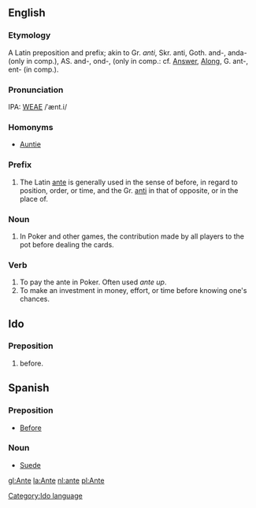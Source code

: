 ==English==
===Etymology===
A Latin preposition and prefix; akin to Gr. ''anti'', Skr. anti, Goth. and-, anda- (only in comp.), AS. and-, ond-, (only in comp.: cf. [[Answer]], [[Along]], G. ant-, ent- (in comp.).

===Pronunciation===
IPA: [[WEAE]] /ˈænt.i/

===Homonyms===
* [[Auntie]]

===Prefix===
# The Latin [[ante]] is generally used in the sense of before, in regard to position, order, or time, and the Gr. [[anti]] in that of opposite, or in the place of.
<!-- material copied from Webster's Revised Unabridged Dictionary (1913) -->

===Noun===
# In Poker and other games, the contribution made by all players to the pot before dealing the cards.

===Verb===
# To pay the ante in Poker.  Often used ''ante up''.
# To make an investment in money, effort, or time before knowing one's chances.

==Ido==
[[Category:Ido language]]
===Preposition===
# before.

==Spanish==
===Preposition===
* [[Before]]

===Noun===
*[[Suede]]

[[gl:Ante]]
[[la:Ante]]
[[nl:ante]]
[[pl:Ante]]